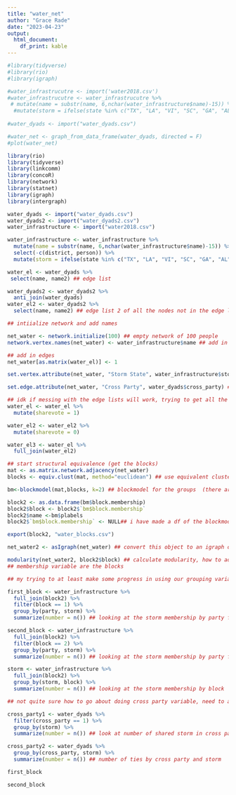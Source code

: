```yaml
---
title: "water_net"
author: "Grace Rade"
date: "2023-04-23"
output: 
  html_document:
    df_print: kable
---
```

```r
#library(tidyverse)
#library(rio)
#library(igraph)

#water_infrastrucutre <- import('water2018.csv')
#water_infrastrucutre <- water_infrastrucutre %>% 
 # mutate(name = substr(name, 6,nchar(water_infrastructure$name)-15)) %>%
  #mutate(storm = ifelse(state %in% c("TX", "LA", "VI", "SC", "GA", "AL", "FL"), 1, 0))
  
#water_dyads <- import("water_dyads.csv")

#water_net <- graph_from_data_frame(water_dyads, directed = F)
#plot(water_net)
```

```r
library(rio)
library(tidyverse)
library(linkcomm)
library(concoR)
library(network)
library(statnet)
library(igraph)
library(intergraph)

water_dyads <- import("water_dyads.csv")
water_dyads2 <- import("water_dyads2.csv")
water_infrastructure <- import("water2018.csv")

water_infrastructure <- water_infrastructure %>% 
  mutate(name = substr(name, 6,nchar(water_infrastructure$name)-15)) %>% 
  select(-c(district, person)) %>% 
  mutate(storm = ifelse(state %in% c("TX", "LA", "VI", "SC", "GA", "AL", "FL"), 1, 0)) ## sandy relief just in case

water_el <- water_dyads %>% 
 select(name, name2) ## edge list

water_dyads2 <- water_dyads2 %>% 
  anti_join(water_dyads)
water_el2 <- water_dyads2 %>% 
  select(name, name2) ## edge list 2 of all the nodes not in the edge list (idk just spitballing)

## intiialize network and add names

net_water <- network.initialize(100) ## empty network of 100 people
network.vertex.names(net_water) <- water_infrastructure$name ## add in senator names

## add in edges
net_water[as.matrix(water_el)] <- 1 

set.vertex.attribute(net_water, "Storm State", water_infrastructure$storm) ## set storm as a vertex attribute

set.edge.attribute(net_water, "Cross Party", water_dyads$cross_party) ## set edge attribute to cross party vote

## idk if messing with the edge lists will work, trying to get all the senators to be in the edge list
water_el <- water_el %>% 
  mutate(sharevote = 1)

water_el2 <- water_el2 %>% 
  mutate(sharevote = 0)

water_el3 <- water_el %>% 
  full_join(water_el2)

## start structural equivalence (get the blocks)
mat <- as.matrix.network.adjacency(net_water)
blocks <- equiv.clust(mat, method="euclidean") ## use equivalent clusters because they work on network objects

bm<-blockmodel(mat,blocks, k=2) ## blockmodel for the groups  (there are two blocks)

block2 <- as.data.frame(bm$block.membership)
block2$block <- block2$`bm$block.membership`
block2$name <-bm$plabels
block2$`bm$block.membership` <- NULL## i have made a df of the blockmodel, sorting the whole senate into groups 

export(block2, "water_blocks.csv")

net_water2 <- asIgraph(net_water) ## convert this object to an igraph object 

modularity(net_water2, block2$block) ## calculate modularity, how to add the storm attribute though and cross party, not sure what to do next
## membership variable are the blocks

## my trying to at least make some progress in using our grouping variables

first_block <- water_infrastructure %>% 
  full_join(block2) %>% 
  filter(block == 1) %>% 
  group_by(party, storm) %>% 
  summarize(number = n()) ## looking at the storm membership by party for block 1

second_block <- water_infrastructure %>% 
  full_join(block2) %>% 
  filter(block == 2) %>% 
  group_by(party, storm) %>% 
  summarize(number = n()) ## looking at the storm membership by party for block 2

storm <- water_infrastructure %>% 
  full_join(block2) %>% 
  group_by(storm, block) %>% 
  summarize(number = n()) ## looking at the storm membership by block

## not quite sure how to go about doing cross party variable, need to add it to the dyads but then i can't look at the blocks

cross_party1 <- water_dyads %>% 
  filter(cross_party == 1) %>% 
  group_by(storm) %>% 
  summarize(number = n()) ## look at number of shared storm in cross party ties

cross_party2 <- water_dyads %>% 
  group_by(cross_party, storm) %>% 
  summarize(number = n()) ## number of ties by cross party and storm

first_block

second_block
```

